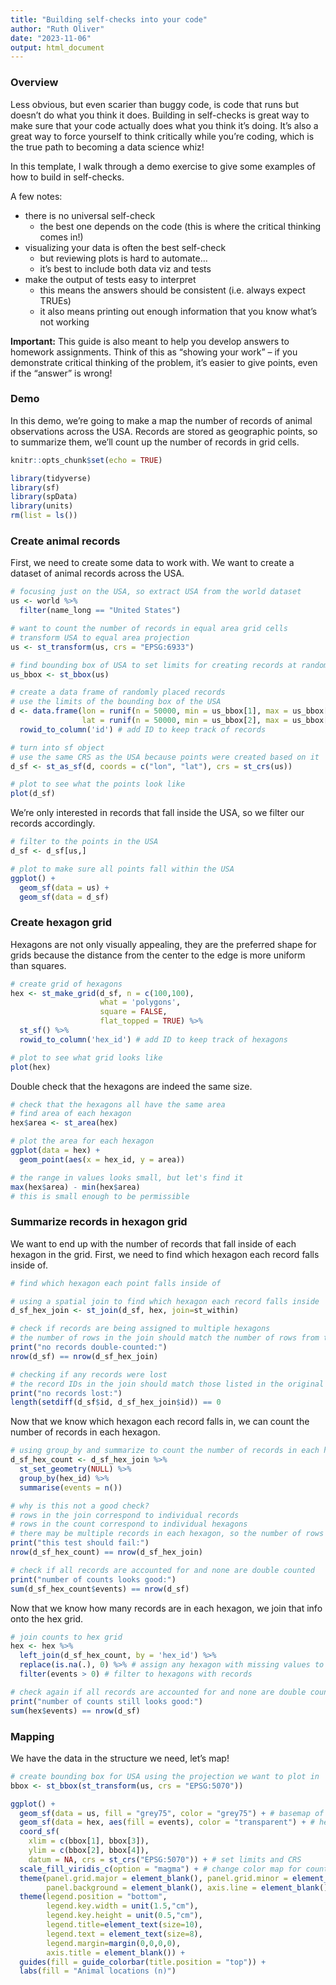```yaml
---
title: "Building self-checks into your code"
author: "Ruth Oliver"
date: "2023-11-06"
output: html_document
---
```

### Overview
Less obvious, but even scarier than buggy code, is code that runs but doesn't do what you think it does. Building in self-checks is great way to make sure that your code actually does what you think it's doing. It's also a great way to force yourself to think critically while you're coding, which is the true path to becoming a data science whiz!\

In this template, I walk through a demo exercise to give some examples of how to build in self-checks.\

A few notes:  

*   there is no universal self-check    
    +   the best one depends on the code (this is where the critical thinking comes in!)    
*   visualizing your data is often the best self-check  
    +   but reviewing plots is hard to automate... 
    +   it's best to include both data viz and tests  
*   make the output of tests easy to interpret 
    +   this means the answers should be consistent (i.e. always expect TRUEs)  
    +   it also means printing out enough information that you know what's not working  
  
**Important:** This guide is also meant to help you develop answers to homework assignments. Think of this as "showing your work" -- if you demonstrate critical thinking of the problem, it's easier to give points, even if the "answer" is wrong!

### Demo

In this demo, we're going to make a map the number of records of animal observations across the USA. Records are stored as geographic points, so to summarize them, we'll count up the number of records in grid cells.

```r
knitr::opts_chunk$set(echo = TRUE)
```

```r
library(tidyverse)
library(sf)
library(spData)
library(units)
rm(list = ls())
```
### Create animal records 
First, we need to create some data to work with. We want to create a dataset of animal records across the USA.
```r
# focusing just on the USA, so extract USA from the world dataset
us <- world %>%
  filter(name_long == "United States")

# want to count the number of records in equal area grid cells
# transform USA to equal area projection
us <- st_transform(us, crs = "EPSG:6933") 

# find bounding box of USA to set limits for creating records at random
us_bbox <- st_bbox(us)

# create a data frame of randomly placed records 
# use the limits of the bounding box of the USA
d <- data.frame(lon = runif(n = 50000, min = us_bbox[1], max = us_bbox[3]),
                lat = runif(n = 50000, min = us_bbox[2], max = us_bbox[4])) %>%
  rowid_to_column('id') # add ID to keep track of records

# turn into sf object
# use the same CRS as the USA because points were created based on it
d_sf <- st_as_sf(d, coords = c("lon", "lat"), crs = st_crs(us))

# plot to see what the points look like
plot(d_sf)
```

We're only interested in records that fall inside the USA, so we filter our records accordingly.
```r
# filter to the points in the USA
d_sf <- d_sf[us,]

# plot to make sure all points fall within the USA
ggplot() +
  geom_sf(data = us) +
  geom_sf(data = d_sf)
```

### Create hexagon grid
Hexagons are not only visually appealing, they are the preferred shape for grids because the distance from the center to the edge is more uniform than squares.
```r
# create grid of hexagons
hex <- st_make_grid(d_sf, n = c(100,100),
                    what = 'polygons',
                    square = FALSE,
                    flat_topped = TRUE) %>%
  st_sf() %>%
  rowid_to_column('hex_id') # add ID to keep track of hexagons

# plot to see what grid looks like
plot(hex)
```

Double check that the hexagons are indeed the same size.
```r
# check that the hexagons all have the same area
# find area of each hexagon
hex$area <- st_area(hex)

# plot the area for each hexagon
ggplot(data = hex) +
  geom_point(aes(x = hex_id, y = area))

# the range in values looks small, but let's find it
max(hex$area) - min(hex$area)
# this is small enough to be permissible
```

### Summarize records in hexagon grid
We want to end up with the number of records that fall inside of each hexagon in the grid. First, we need to find which hexagon each record falls inside of.
```r
# find which hexagon each point falls inside of

# using a spatial join to find which hexagon each record falls inside
d_sf_hex_join <- st_join(d_sf, hex, join=st_within) 

# check if records are being assigned to multiple hexagons
# the number of rows in the join should match the number of rows from the original data
print("no records double-counted:")
nrow(d_sf) == nrow(d_sf_hex_join)

# checking if any records were lost
# the record IDs in the join should match those listed in the original data
print("no records lost:")
length(setdiff(d_sf$id, d_sf_hex_join$id)) == 0
```

Now that we know which hexagon each record falls in, we can count the number of records in each hexagon.
```r

# using group_by and summarize to count the number of records in each hexagon
d_sf_hex_count <- d_sf_hex_join %>%
  st_set_geometry(NULL) %>%
  group_by(hex_id) %>%
  summarise(events = n())

# why is this not a good check?
# rows in the join correspond to individual records
# rows in the count correspond to individual hexagons
# there may be multiple records in each hexagon, so the number of rows won't necessarily match
print("this test should fail:")
nrow(d_sf_hex_count) == nrow(d_sf_hex_join)

# check if all records are accounted for and none are double counted
print("number of counts looks good:")
sum(d_sf_hex_count$events) == nrow(d_sf)
```

Now that we know how many records are in each hexagon, we join that info onto the hex grid.
```r
# join counts to hex grid
hex <- hex %>%
  left_join(d_sf_hex_count, by = 'hex_id') %>%
  replace(is.na(.), 0) %>% # assign any hexagon with missing values to zero (no records)
  filter(events > 0) # filter to hexagons with records

# check again if all records are accounted for and none are double counted
print("number of counts still looks good:")
sum(hex$events) == nrow(d_sf)
```

### Mapping
We have the data in the structure we need, let's map!
```r
# create bounding box for USA using the projection we want to plot in
bbox <- st_bbox(st_transform(us, crs = "EPSG:5070"))

ggplot() +
  geom_sf(data = us, fill = "grey75", color = "grey75") + # basemap of USA
  geom_sf(data = hex, aes(fill = events), color = "transparent") + # hex grid with counts
  coord_sf(
    xlim = c(bbox[1], bbox[3]), 
    ylim = c(bbox[2], bbox[4]), 
    datum = NA, crs = st_crs("EPSG:5070")) + # set limits and CRS
  scale_fill_viridis_c(option = "magma") + # change color map for counts
  theme(panel.grid.major = element_blank(), panel.grid.minor = element_blank(),
        panel.background = element_blank(), axis.line = element_blank()) +
  theme(legend.position = "bottom", 
        legend.key.width = unit(1.5,"cm"),
        legend.key.height = unit(0.5,"cm"),
        legend.title=element_text(size=10),
        legend.text = element_text(size=8),
        legend.margin=margin(0,0,0,0),
        axis.title = element_blank()) +
  guides(fill = guide_colorbar(title.position = "top")) +
  labs(fill = "Animal locations (n)") 
```


